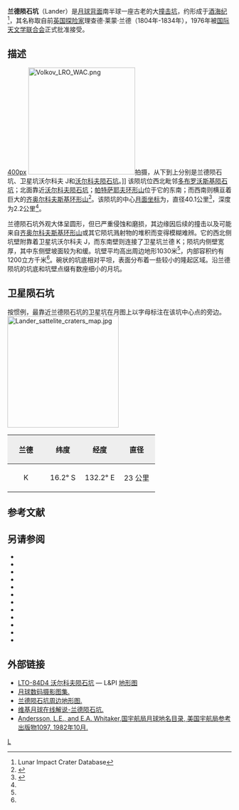 {{lunar crater data|
 image=Lander crater AS15-M-0306.jpg|240px|
 caption=[[阿波罗15号|阿波罗15号]]测绘相机拍摄的图像|
 latitude=15.34|
 N_or_S=S|
 longitude=131.81|
 E_or_W=E|
 diameter=40.1公里|
 depth=2.2公里|
 colong=229|
 eponym=理查德·莱·兰德}}
'''兰德陨石坑'''（Lander）是[[月球背面|月球背面]]南半球一座古老的大[[撞击坑|撞击坑]]，约形成于[[酒海纪|酒海纪]]<ref name=LICD>Lunar Impact Crater Database</ref>，其名称取自前[[英国|英国]][[探险家|探险家]]理查德·莱蒙·兰德（1804年-1834年），1976年被[[国际天文学联合会|国际天文学联合会]]正式批准接受。

==描述==
[[image:Far_side_101.jpg|400px]]
[[Image:Volkov_LRO_WAC.png|240px]]拍摄，从下到上分别是兰德陨石坑、卫星坑沃尔科夫 J和[[沃尔科夫陨石坑|沃尔科夫陨石坑]]。]]
该陨坑位西北毗邻[[多布罗沃斯基陨石坑|多布罗沃斯基陨石坑]]；北面靠近[[沃尔科夫陨石坑|沃尔科夫陨石坑]]；[[帕特萨耶夫环形山|帕特萨耶夫环形山]]位于它的东南；而西南则横亘着巨大的[[齐奥尔科夫斯基环形山|齐奥尔科夫斯基环形山]]<ref>{{Cite web |url=http://planetarynames.wr.usgs.gov/images/Lunar/lac_84_lo.pdf |title=Crater Lander on LAC-84 map |accessdate=2016-08-02 |archive-date=2020-11-27 |archive-url=https://web.archive.org/web/20201127013144/https://planetarynames.wr.usgs.gov/images/Lunar/lac_84_lo.pdf |dead-url=no }}</ref>。该陨坑的中心[[月面坐标|月面坐标]]为{{Coord|15.34|S|131.81|E|globe:Moon|nogoogle=1|noosm=1}}，直径40.1公里<ref name="IAU">{{Cite web |url=http://planetarynames.wr.usgs.gov/Feature/3265 |title=Directory of the International Astronomical Union |access-date=2016-08-02 |archive-date=2019-08-08 |archive-url=https://web.archive.org/web/20190808055002/https://planetarynames.wr.usgs.gov/Feature/3265 |dead-url=no }}</ref>，深度为2.2公里<ref name="LICD"/>。

兰德陨石坑外观大体呈圆形，但已严重侵蚀和磨损，其边缘因后续的撞击以及可能来自[[齐奥尔科夫斯基环形山|齐奥尔科夫斯基环形山]]或其它陨坑溅射物的堆积而变得模糊难辨。它的西北侧坑壁附靠着卫星坑沃尔科夫 J，而东南壁则连接了卫星坑兰德 K；陨坑内侧壁宽厚，其中东侧壁坡面较为和缓。坑壁平均高出周边地形1030米<ref name="LICD"/>，内部容积约有1200立方千米<ref name="LICD"/>。碗状的坑底相对平坦，表面分布着一些较小的隆起区域。沿兰德陨坑的坑底和坑壁点缀有数座细小的月坑。

==卫星陨石坑==
按惯例，最靠近兰德陨石坑的卫星坑在月图上以字母标注在该坑中心点的旁边。
[[Image:Lander_sattelite_craters_map.jpg|250px]]

{| class="wikitable"
!width="25%" style="background:#eeeeee;" |兰德 
!width="25%" style="background:#eeeeee;" |纬度
!width="25%" style="background:#eeeeee;" |经度
!width="25%" style="background:#eeeeee;" |直径
|-
|align="center"|K
|align="center"|16.2° S
|align="center"|132.2° E
|align="center"|23 公里
|}{{clear}}

== 参考文献 ==
{{Reflist}}

==另请参阅==
{{refbegin}}
* {{cite book
  | last1 = Andersson
  | first1 = L. E.
  | last2 = Whitaker
  | first2 = E. A.
  | authorlink2 = Ewen Whitaker
  | date = 1982
  | title = [[NASA|NASA]] Catalogue of Lunar Nomenclature
  | publisher = NASA RP-1097
  | ref = harv
  }}
* {{cite web
  | last = Blue
  | first = Jennifer
  | date = July 25, 2007
  | title = Gazetteer of Planetary Nomenclature
  | publisher = [[United_States_Geological_Survey|USGS]]
  | url = http://planetarynames.wr.usgs.gov/
  | accessdate = 2007-08-05
  | ref = harv
  | archive-date = 2018-12-25
  | archive-url = https://web.archive.org/web/20181225170157/https://planetarynames.wr.usgs.gov/
  | dead-url = no
  }}
* {{cite book
  | last1 = Bussey
  | first1 = B.
  | authorlink1 = Ben Bussey
  | last2 = Spudis
  | first2 = P.
  | authorlink2 = Paul Spudis
  | date = 2004
  | title = The Clementine Atlas of the Moon
  | publisher = Cambridge University Press
  | location = New York
  | isbn = 978-0-521-81528-4
  | ref = harv
  }}
* {{cite book
  | last1 = Cocks
  | first1 = Elijah E.
  | last2 = Cocks
  | first2 = Josiah C.
  | date = 1995
  | title = Who's Who on the Moon: A Biographical Dictionary of Lunar Nomenclature
  | url = https://archive.org/details/isbn_9780936389271
  | publisher = Tudor Publishers
  | isbn = 978-0-936389-27-1
  | ref = harv
  }}
* {{cite web
  | last = McDowell
  | first = Jonathan
  | date = July 15, 2007
  | url = http://host.planet4589.org/astro/lunar/
  | title = Lunar Nomenclature
  | publisher = Jonathan's Space Report
  | accessdate = 2007-10-24
  | ref = harv
  | archive-date = 2018-12-25
  | archive-url = https://web.archive.org/web/20181225170156/http://host.planet4589.org/astro/lunar/
  | dead-url = no
  }}
* {{cite journal| last1 = Menzel| first1 = D. H.| last2 = Minnaert| first2 = M.| last3 = Levin| first3 = B.| last4 = Dollfus| first4 = A.| last5 = Bell| first5 = B.| title = Report on Lunar Nomenclature by the Working Group of Commission 17 of the IAU| doi = 10.1007/BF00171763| journal = Space Science Reviews| volume = 12| issue = 2| pages = 136–186| date = 1971| bibcode = 1971SSRv...12..136M| ref = harv}}
* {{cite book
  | first = Patrick
  | last = Moore
  | authorlink = Patrick Moore
  | date = 2001
  | title = On the Moon
  | url = https://archive.org/details/patrickmooreonmo00patr
  | publisher = Sterling Publishing Co.
  | isbn = 978-0-304-35469-6
  | ref = harv
  }}
* {{cite book
  | first = Fred W.
  | last = Price
  | date = 1988
  | title = The Moon Observer's Handbook
  | publisher = Cambridge University Press
  | isbn = 978-0-521-33500-3
  | ref = harv
  }}
* {{cite book
  | last = Rükl
  | first = Antonín
  | authorlink = Antonín Rükl
  | date = 1990
  | title = Atlas of the Moon
  | publisher = Kalmbach Books
  | isbn = 978-0-913135-17-4
  | ref = harv
  }}
* {{cite book
  | last = Webb
  | first = Rev. T. W.
  | authorlink = Thomas William Webb
  | date = 1962
  | title = Celestial Objects for Common Telescopes
  | url = https://archive.org/details/celestialobjects00webb
  | edition = 6th revised
  | publisher = Dover
  | isbn = 978-0-486-20917-3
  | ref = harv
  }}
* {{cite book
  | first = Ewen A.
  | last = Whitaker
  | authorlink = Ewen Whitaker
  | date = 1999
  | title = Mapping and Naming the Moon
  | publisher = Cambridge University Press
  | isbn = 978-0-521-62248-6
  | ref = harv
  }}
* {{cite book
  | first = Peter T.
  | last = Wlasuk
  | date = 2000
  | title = Observing the Moon
  | publisher = Springer
  | isbn = 978-1-85233-193-1
  | ref = harv
 }}
{{refend}}

==外部链接==
* [http://www.lpi.usra.edu/resources/mapcatalog/LTO/lto84d4_2/ LTO-84D4 沃尔科夫陨石坑] {{Wayback|url=http://www.lpi.usra.edu/resources/mapcatalog/LTO/lto84d4_2/ |date=20201127015345 }} — L&PI [[地形图|地形图]]
*[http://www.lpi.usra.edu/resources/lunar_orbiter/bin/srch_nam.shtml?Lander%7C0 月球数码摄影图集.] {{Wayback|url=http://www.lpi.usra.edu/resources/lunar_orbiter/bin/srch_nam.shtml?Lander%7C0 |date=20201127014205 }}
*[http://www.lpi.usra.edu/resources/mapcatalog/LTO/lto84d4_2/ 兰德陨石坑周边地形图.] {{Wayback|url=http://www.lpi.usra.edu/resources/mapcatalog/LTO/lto84d4_2/ |date=20201127015345 }}
*[http://the-moon.wikispaces.com/Lander 维基月球在线解说-兰德陨石坑.] {{Wayback|url=http://the-moon.wikispaces.com/Lander |date=20180531123557 }}
*[http://planet4589.org/astro/lunar/RP-1097.pdf Andersson, L.E., and E.A. Whitaker,国宇航局月球地名目录, 美国宇航局参考出版物1097, 1982年10月.]{{Wayback|url=http://planet4589.org/astro/lunar/RP-1097.pdf |date=20141006125838 }}

[[Category:月球环形山|L]]
{{月球環形山 (L-N)}}